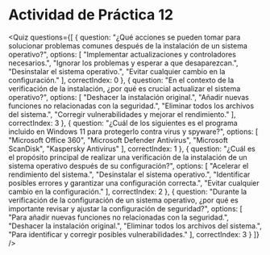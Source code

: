 # Actividad de Práctica 12

<Quiz questions={[
  {
    question: "¿Qué acciones se pueden tomar para solucionar problemas comunes después de la instalación de un sistema operativo?",
    options: [
      "Implementar actualizaciones y controladores necesarios.",
      "Ignorar los problemas y esperar a que desaparezcan.",
      "Desinstalar el sistema operativo.",
      "Evitar cualquier cambio en la configuración."
    ],
    correctIndex: 0
  },
  {
    question: "En el contexto de la verificación de la instalación, ¿por qué es crucial actualizar el sistema operativo?",
    options: [
      "Deshacer la instalación original.",
      "Añadir nuevas funciones no relacionadas con la seguridad.",
      "Eliminar todos los archivos del sistema.",
      "Corregir vulnerabilidades y mejorar el rendimiento."
    ],
    correctIndex: 3
  },
  {
    question: "¿Cuál de los siguientes es el programa incluido en Windows 11 para protegerlo contra virus y spyware?",
    options: [
      "Microsoft Office 360",
      "Microsoft Defender Antivirus",
      "Microsoft ScanDisk",
      "Kaspersky Antivirus"
    ],
    correctIndex: 1
  },
  {
    question: "¿Cuál es el propósito principal de realizar una verificación de la instalación de un sistema operativo después de su configuración?",
    options: [
      "Acelerar el rendimiento del sistema.",
      "Desinstalar el sistema operativo.",
      "Identificar posibles errores y garantizar una configuración correcta.",
      "Evitar cualquier cambio en la configuración."
    ],
    correctIndex: 2
  },
  {
    question: "Durante la verificación de la configuración de un sistema operativo, ¿por qué es importante revisar y ajustar la configuración de seguridad?",
    options: [
      "Para añadir nuevas funciones no relacionadas con la seguridad.",
      "Deshacer la instalación original.",
      "Eliminar todos los archivos del sistema.",
      "Para identificar y corregir posibles vulnerabilidades."
    ],
    correctIndex: 3
  }
]} />